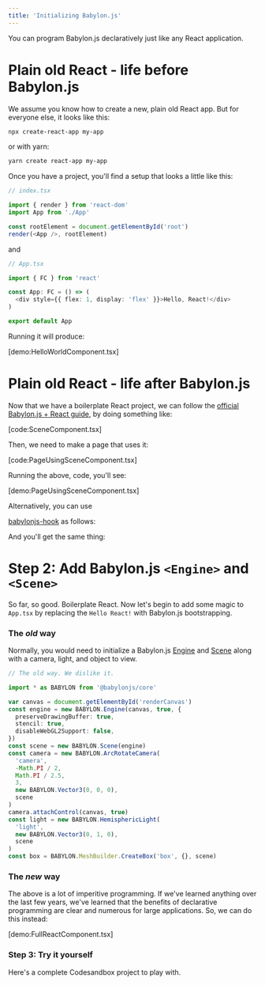 ```yaml
---
title: 'Initializing Babylon.js'
---
```



You can program Babylon.js declaratively just like any React application.

# Plain old React - life before Babylon.js

We assume you know how to create a new, plain old React app. But for everyone
else, it looks like this:

```bash
npx create-react-app my-app
```

or with yarn:

```bash
yarn create react-app my-app
```

Once you have a project, you'll find a setup that looks a little like this:

```typescript
// index.tsx

import { render } from 'react-dom'
import App from './App'

const rootElement = document.getElementById('root')
render(<App />, rootElement)
```

and

```typescript
// App.tsx

import { FC } from 'react'

const App: FC = () => (
  <div style={{ flex: 1, display: 'flex' }}>Hello, React!</div>
)

export default App
```

Running it will produce:

[demo:HelloWorldComponent.tsx]

# Plain old React - life after Babylon.js

Now that we have a boilerplate React project, we can follow the
[official Babylon.js + React guide](https://doc.babylonjs.com/extensions/Babylon.js+ExternalLibraries/BabylonJS_and_ReactJS),
by doing something like:

[code:SceneComponent.tsx]

Then, we need to make a page that uses it:

[code:PageUsingSceneComponent.tsx]

Running the above, code, you'll see:

[demo:PageUsingSceneComponent.tsx]

Alternatively, you can use

[babylonjs-hook](https://www.npmjs.com/package/babylonjs-hook) as follows:

And you'll get the same thing:

# Step 2: Add Babylon.js `<Engine>` and `<Scene>`

So far, so good. Boilerplate React. Now let's begin to add some magic to
`App.tsx` by replacing the `Hello React!` with Babylon.js bootstrapping.

### The _old_ way

Normally, you would need to initialize a Babylon.js
[Engine](https://doc.babylonjs.com/typedoc/classes/babylon.engine) and
[Scene](https://doc.babylonjs.com/start/chap1/first_scene#say-hello-to-your-first-world)
along with a camera, light, and object to view.

```typescript
// The old way. We dislike it.

import * as BABYLON from '@babylonjs/core'

var canvas = document.getElementById('renderCanvas')
const engine = new BABYLON.Engine(canvas, true, {
  preserveDrawingBuffer: true,
  stencil: true,
  disableWebGL2Support: false,
})
const scene = new BABYLON.Scene(engine)
const camera = new BABYLON.ArcRotateCamera(
  'camera',
  -Math.PI / 2,
  Math.PI / 2.5,
  3,
  new BABYLON.Vector3(0, 0, 0),
  scene
)
camera.attachControl(canvas, true)
const light = new BABYLON.HemisphericLight(
  'light',
  new BABYLON.Vector3(0, 1, 0),
  scene
)
const box = BABYLON.MeshBuilder.CreateBox('box', {}, scene)
```

### The _new_ way

The above is a lot of imperitive programming. If we've learned anything over the
last few years, we've learned that the benefits of declarative programming are
clear and numerous for large applications. So, we can do this instead:

[demo:FullReactComponent.tsx]

### Step 3: Try it yourself

Here's a complete Codesandbox project to play with.

<Sandbox name="basic-skeleton" />
